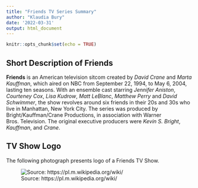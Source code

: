 ```yaml
---
title: "Friends TV Series Summary"
author: "Klaudia Bury"
date: '2022-03-31'
output: html_document
---
```


```r
knitr::opts_chunk$set(echo = TRUE)
```

## Short Description of Friends 

**Friends** is an American television sitcom created by *David Crane* and *Marta Kauffman*, which aired on NBC from September 22, 1994, to May 6, 2004, lasting ten seasons. With an ensemble cast starring *Jennifer Aniston*, *Courteney Cox*, *Lisa Kudrow*, *Matt LeBlanc*, *Matthew Perry* and *David Schwimmer*, the show revolves around six friends in their 20s and 30s who live in Manhattan, New York City. The series was produced by Bright/Kauffman/Crane Productions, in association with Warner Bros. Television. The original executive producers were *Kevin S. Bright*, *Kauffman*, and *Crane*.

## TV Show Logo

The following photograph presents logo of a Friends TV Show.

![Source: https://pl.m.wikipedia.org/wiki/](C:/Users/Piotr Bury/Desktop/RR/RRcourse2022/RR_Mar_30_31/Friends_logo.png)

